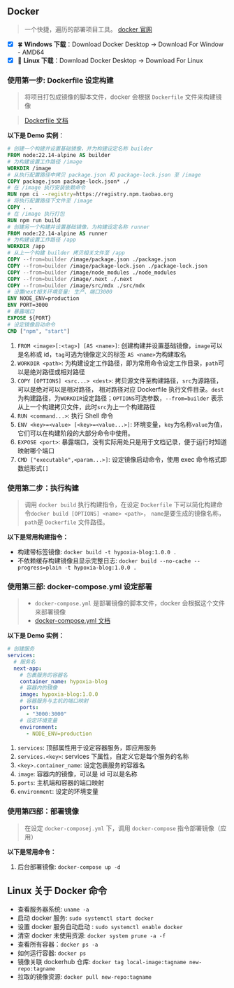 ## Docker

> 一个快捷，遍历的部署项目工具。
> [docker 官网](https://www.docker.com/)

- [x] 🍀 **Windows 下载**：Download Docker Desktop -> Download For Window - AMD64
- [x] 🏁 **Linux 下载**：Download Docker Desktop -> Download For Linux

### **使用**第一步: Dockerfile 设定构建

> 将项目打包成镜像的脚本文件，docker 会根据 `Dockerfile` 文件来构建镜像

> [Dockerfile 文档](https://docs.docker.com/reference/dockerfile/)

**以下是 Demo 实例**：

```dockerfile
# 创建一个构建并设置基础镜像，并为构建设定名称 builder
FROM node:22.14-alpine AS builder
# 为构建设置工作路径 /image
WORKDIR /image
# 从执行配置路径中拷贝 package.json 和 package-lock.json 至 /image
COPY package.json package-lock.json* ./
# 在 /image 执行安装依赖命令
RUN npm ci --registry=https://registry.npm.taobao.org
# 将执行配置路径下文件至 /image
COPY . .
# 在 /image 执行打包
RUN npm run build
# 创建另一个构建并设置基础镜像，为构建设定名称 runner
FROM node:22.14-alpine AS runner
# 为构建设置工作路径 /app
WORKDIR /app
# 从上一个构建 builder 拷贝相关文件至 /app
COPY --from=builder /image/package.json ./package.json
COPY --from=builder /image/package-lock.json ./package-lock.json
COPY --from=builder /image/node_modules ./node_modules
COPY --from=builder /image/.next ./.next
COPY --from=builder /image/src/mdx ./src/mdx
# 设置next相关环境变量: 生产、端口3000
ENV NODE_ENV=production
ENV PORT=3000
# 暴露端口
EXPOSE ${PORT}
# 设定镜像启动命令
CMD ["npm", "start"]
```

1. `FROM <image>[:<tag>] [AS <name>]`: 创建构建并设置基础镜像，`image`可以是名称或 id，`tag`可选为镜像定义的标签
   `AS <name>`为构建取名
2. `WORKDIR <path>`: 为构建设定工作路径，即为常用命令设定工作目录，`path`可以是绝对路径或相对路径
3. `COPY [OPTIONS] <src...> <dest>`: 拷贝源文件至构建路径，`src`为源路径，可以是绝对可以是相对路径，
   相对路径对应 Dockerfile 执行文件目录。`dest`为构建路径，为`WORKDIR`设定路径；`OPTIONS`可选参数，`--from=builder`
   表示从上一个构建拷贝文件，此时`src`为上一个构建路径
4. `RUN <command...>`: 执行 Shell 命令
5. `ENV <key>=<value> [<key>=<value...>]`: 环境变量，`key`为名称`value`为值，它们可以在构建阶段的大部分命令中使用。
6. `EXPOSE <port>`: 暴露端口，没有实际用处只是用于文档记录，便于运行时知道映射哪个端口
7. `CMD ["executable",<param...>]`: 设定镜像启动命令，使用 exec 命令格式即数组形式`[]`

### **使用**第二步：执行构建

> 调用 `docker build` 执行构建指令，在设定 `Dockerfile` 下可以简化构建命令`docker build [OPTIONS] <name> <path>`，
> `name`是要生成的镜像名称，`path`是 `Dockerfile` 文件路径。

**以下是常用构建指令：**

- 构建带标签镜像: `docker build -t hypoxia-blog:1.0.0 .`
- 不依赖缓存构建镜像且显示完整日志: `docker build --no-cache --progress=plain -t hypoxia-blog:1.0.0 .`

### **使用**第三部: docker-compose.yml 设定部署

> - `docker-compose.yml` 是部署镜像的脚本文件，docker 会根据这个文件来部署镜像
> - [docker-compose.yml 文档](https://docs.docker.com/reference/compose-file/)

**以下是 Demo 实例：**

```yml
# 创建服务
services:
  # 服务名
  next-app:
    # 包裹服务的容器名
    container_name: hypoxia-blog
    # 容器内的镜像
    image: hypoxia-blog:1.0.0
    # 容器服务与主机的端口映射
    ports:
      - "3000:3000"
    # 设定环境变量
    environment:
      - NODE_ENV=production
```

1. `services`: 顶部属性用于设定容器服务，即应用服务
2. `services.<key>`: services 下属性，自定义它是每个服务的名称
3. `<key>.container_name`: 设定包裹服务的容器名
4. `image`: 容器内的镜像，可以是 id 可以是名称
5. `ports`: 主机端和容器的端口映射
6. `environment`: 设定的环境变量

### **使用**第四部：部署镜像

> 在设定 `docker-composej.yml` 下，调用 `docker-compose` 指令部署镜像（应用）

**以下是常用命令：**

1. 后台部署镜像: `docker-compose up -d`

## Linux 关于 Docker 命令

- 查看服务器系统: `uname -a`
- 启动 docker 服务: `sudo systemctl start docker`
- 设置 docker 服务自动启动 : `sudo systemctl enable docker`
- 清空 docker 未使用资源: `docker system prune -a -f`
- 查看所有容器：`docker ps -a`
- 如何运行容器: `docker ps`
- 镜像关联 dockerhub 仓库: `docker tag local-image:tagname new-repo:tagname`
- 拉取的镜像资源: `docker pull new-repo:tagname`
